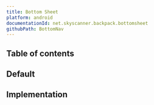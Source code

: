 ```yaml
---
title: Bottom Sheet
platform: android
documentationId: net.skyscanner.backpack.bottomsheet
githubPath: BottomNav
---
```






## Table of contents

## Default

<AndroidComponentScreenshots
  lightMode={screenshotDefault}
  darkMode={screenshotDefaultDm}
  altText="Android bottom sheet" />

## Implementation

<Readme />
